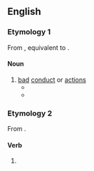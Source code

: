 ==English==

===Etymology 1===
From {{inh|en|enm|misbehaving}}, equivalent to {{suffix|en|misbehave|ing}}.

====Noun====
{{en-noun|~}}

# [[bad]] [[conduct]] or [[actions]]
#* {{quote-text|en|year=1997|author=Jo-Anne Elder, Colin O’Connell|title=Voices and Echoes|passage=My '''misbehavings''' make him cry?}}
#* {{quote-text|en|year=2013|author=Vitalis Chi Nwaneri|title=We Are At War|passage=While he fears that the father may be angry for his '''misbehaving''', a child would never fear that the father will kill him for '''misbehaving'''.}}

===Etymology 2===
From {{suffix|en|misbehave|ing}}.

====Verb====
{{head|en|verb form}}

# {{present participle of|en|misbehave|nocat=1}}